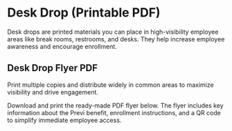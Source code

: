
<ValidateCode />

# Desk Drop (Printable PDF)

Desk drops are printed materials you can place in high-visibility employee areas like break rooms, restrooms, and desks. They help increase employee awareness and encourage enrollment.
## Desk Drop Flyer PDF
<Note>Print multiple copies and distribute widely in common areas to maximize visibility and drive engagement.</Note>

Download and print the ready-made PDF flyer below. The flyer includes key information about the Previ benefit, enrollment instructions, and a QR code to simplify immediate employee access.

<GeneratePDFLink />

